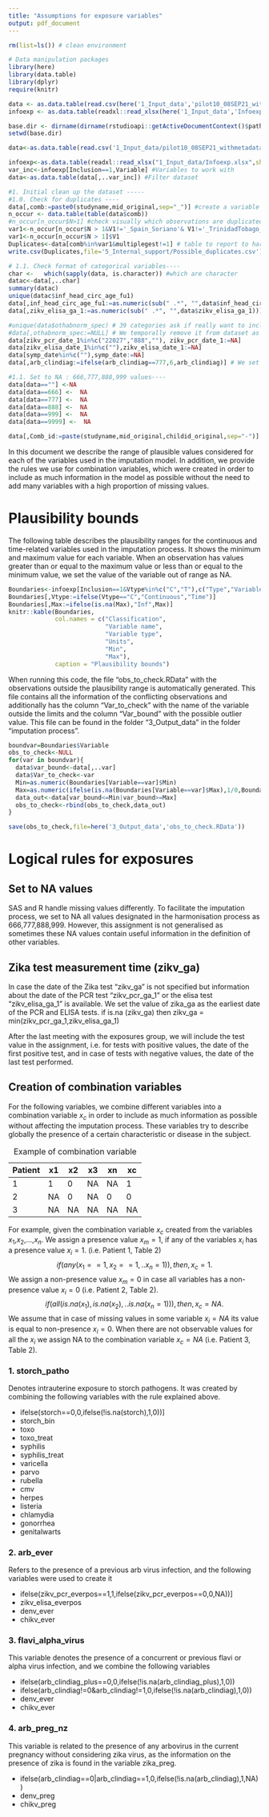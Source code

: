 ```yaml
---
title: "Assumptions for exposure variables"
output: pdf_document
---
```


```r
rm(list=ls()) # clean environment

# Data manipulation packages
library(here) 
library(data.table)
library(dplyr)
require(knitr)
```


```r
data <- as.data.table(read.csv(here('1_Input_data','pilot10_08SEP21_withmetadata.csv'), stringsAsFactors=FALSE, fileEncoding="latin1"))
infoexp <- as.data.table(readxl::read_xlsx(here('1_Input_data','Infoexp.xlsx'),sheet="Table")) #CSV file with the

base.dir <- dirname(dirname(rstudioapi::getActiveDocumentContext()$path)) # set main base working directory
setwd(base.dir)

data<-as.data.table(read.csv('1_Input_data/pilot10_08SEP21_withmetadata.csv', stringsAsFactors=FALSE, fileEncoding="latin1"))

infoexp<-as.data.table(readxl::read_xlsx("1_Input_data/Infoexp.xlsx",sheet="Table")) #Table in which the included variables are specified according Expert opinion, also includes the order in which variables are imputed 
var_inc<-infoexp[Inclusion==1,Variable] #Variables to work with
data<-as.data.table(data[,..var_inc]) #Filter dataset

#1. Initial clean up the dataset -----
#1.0. Check for duplicates ----
data[,comb:=paste0(studyname,mid_original,sep="_")] #create a variable that combines study and patient id
n_occur <- data.table(table(data$comb))
#n_occur[n_occur$N>1] #check visually which observations are duplicated
var1<-n_occur[n_occur$N > 1&V1!='_Spain_Soriano'& V1!='_TrinidadTobago_Sohan']$V1 
var1<-n_occur[n_occur$N > 1]$V1
Duplicates<-data[comb%in%var1&multiplegest!=1] # table to report to harmonization team.
write.csv(Duplicates,file='5_Internal_support/Possible_duplicates.csv')

# 1.1. Check format of categorical variables----
char <-   which(sapply(data, is.character)) #which are character
datac<-data[,..char]
summary(datac)
unique(datac$inf_head_circ_age_fu1)
data[,inf_head_circ_age_fu1:=as.numeric(sub(" .*", "",data$inf_head_circ_age_fu1))] # remove years
data[,zikv_elisa_ga_1:=as.numeric(sub(" .*", "",data$zikv_elisa_ga_1))] #remove weeks

#unique(data$othabnorm_spec) # 39 categories ask if really want to include this
#data[,othabnorm_spec:=NULL] # We temporally remove it from dataset as it is messy
data[zikv_pcr_date_1%in%c("22027","888",""), zikv_pcr_date_1:=NA]
data[zikv_elisa_date_1%in%c(""),zikv_elisa_date_1:=NA]
data[symp_date%in%c(""),symp_date:=NA]
data[,arb_clindiag:=ifelse(arb_clindiag==777,6,arb_clindiag)] # We set the NA value ("777") to a level "6" because we later use it to define CZS variable

#1.1. Set to NA : 666,777,888,999 values----
data[data==""] <-NA
data[data==666] <-  NA
data[data==777] <-  NA
data[data==888] <-  NA
data[data==999] <-  NA
data[data==9999] <-  NA

data[,Comb_id:=paste(studyname,mid_original,childid_original,sep="-")] #combined ID from study mother and child id
```

In this document we describe the range of plausible values considered for each of the variables used in the imputation model. In addition, we provide the rules we use for combination variables, which were created in order to include as much information in the model as possible without the need to add many variables with a high proportion of missing values. 

# Plausibility bounds
The following table describes the plausibility ranges for the continuous and time-related variables used in the imputation process. It shows the minimum and maximum value for each variable.  When an observation has values greater than or equal to the maximum value or less than or equal to the minimum value, we set the value of the variable out of range as NA. 

```r
Boundaries<-infoexp[Inclusion==1&Vtype%in%c("C","T"),c("Type","Variable","Vtype","Units","Min","Max")]
Boundaries[,Vtype:=ifelse(Vtype=="C","Continuous","Time")]
Boundaries[,Max:=ifelse(is.na(Max),"Inf",Max)]
knitr::kable(Boundaries, 
             col.names = c("Classification",
                           "Variable name",
                           "Variable type",
                           "Units",
                           "Min",
                           "Max"),
             caption = "Plausibility bounds")

```

When running this code, the file "obs_to_check.RData" with the observations outside the plausibility range is automatically generated. This file contains all the information of the conflicting observations and additionally has the column "Var_to_check" with the name of the variable outside the limits and the column "Var_bound" with the possible outlier value. This file can be found in the folder "3_Output_data" in the folder "imputation process". 


```r
boundvar=Boundaries$Variable
obs_to_check<-NULL
for(var in boundvar){
  data$var_bound<-data[,..var]
  data$Var_to_check<-var
  Min=as.numeric(Boundaries[Variable==var]$Min)
  Max=as.numeric(ifelse(is.na(Boundaries[Variable==var]$Max),1/0,Boundaries[Variable==var]$Max))
  data_out<-data[var_bound<=Min|var_bound>=Max]
  obs_to_check<-rbind(obs_to_check,data_out)
}    

save(obs_to_check,file=here('3_Output_data','obs_to_check.RData'))
```

# Logical rules for exposures

## Set to NA values
SAS and R handle missing values differently. To facilitate the imputation process, we set to NA all values designated in the harmonisation process as 666,777,888,999. However, this assignment is not generalised as sometimes these NA values contain useful information in the definition of other variables.

## Zika test measurement time (zikv_ga)
In case the date of the Zika test "zikv_ga" is not specified but information about the date of the PCR test "zikv_pcr_ga_1" or the elisa test "zikv_elisa_ga_1" is available. We set the value of zika_ga as the earliest date of the PCR and ELISA tests. 
if is.na (zikv_ga) then zikv_ga = min(zikv_pcr_ga_1,zikv_elisa_ga_1)

After the last meeting with the exposures group, we will include the test value in the assignment, i.e. for tests with positive values, the date of the first positive test, and in case of tests with negative values, the date of the last test performed.

## Creation of combination variables
For the following variables, we combine different variables into a combination variable $x_{c}$ in order to include as much information as possible without affecting the imputation process. These variables try to describe globally the presence of a certain characteristic or disease in the subject. 

| Patient | x1 | x2 | x3 | xn | xc |
|---------|----|----|----|----|----|
| 1       | 1  | 0  | NA | NA | 1  |
| 2       | NA | 0  | NA | 0  | 0  |
| 3       | NA | NA | NA | NA | NA |
Table: Example of combination variable

For example, given the combination variable $x_c$ created from the variables $x_1$,$x_2$,...,$x_n$. We assign a presence value $x_m=1$, if any of the variables $x_i$ has a presence value $x_i=1$. (i.e. Patient 1, Table 2) 
$$if (any (x_1==1, x_2==1,..x_n=1)),  then , x_{c}=1.$$
We assign a non-presence value $x_m=0$ in case all variables has a non-presence value $x_i=0$ (i.e. Patient 2, Table 2). 
$$if (all (is.na(x_1), is.na(x_2),..is.na(x_n=1))) ,then, x_{c}=NA.$$
We assume that in case of missing values in some variable $x_i= NA$ its value is equal to non-presence $x_i=0$. When there are not observable values for all the $x_i$ we assign NA to the combination variable $x_c=NA$ (i.e. Patient 3, Table 2).

### 1. storch_patho
Denotes intrauterine exposure to storch pathogens. It was created by combining the following variables with the rule explained above. 


- ifelse(storch==0,0,ifelse(!is.na(storch),1,0))]
- storch_bin
- toxo
- toxo_treat
- syphilis
- syphilis_treat
- varicella
- parvo
- rubella
- cmv
- herpes
- listeria
- chlamydia
- gonorrhea
- genitalwarts

### 2. arb_ever

Refers to the presence of a previous arb virus infection, and the following variables were used to create it

- ifelse(zikv_pcr_everpos==1,1,ifelse(zikv_pcr_everpos==0,0,NA))]
- zikv_elisa_everpos
- denv_ever
- chikv_ever

### 3. flavi_alpha_virus
This variable denotes the presence of a concurrent or previous flavi or alpha virus infection, and we combine the following variables 


- ifelse(arb_clindiag_plus==0,0,ifelse(!is.na(arb_clindiag_plus),1,0))
- ifelse(arb_clindiag!=0&arb_clindiag!=1,0,ifelse(!is.na(arb_clindiag),1,0))
- denv_ever
- chikv_ever

### 4. arb_preg_nz

This variable is related to the presence of any arbovirus in the current pregnancy without considering zika virus, as the information on the presence of zika is found in the variable zika_preg.

- ifelse(arb_clindiag==0|arb_clindiag==1,0,ifelse(!is.na(arb_clindiag),1,NA))
- denv_preg
- chikv_preg

